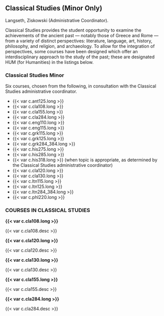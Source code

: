 ## Classical Studies (Minor Only)
Langseth, Ziskowski (Administrative Coordinator).

Classical Studies provides the student opportunity to examine the achievements of the ancient past — notably those of Greece and Rome — from a variety of distinct perspectives: literature, language, art, history, philosophy, and religion, and archaeology.  To allow for the integration of perspectives, some courses have been designed which offer an interdisciplinary approach to the study of the past; these are designated HUM (for Humanities) in the listings below.

### Classical Studies Minor
Six courses, chosen from the following, in consultation with the Classical Studies administrative coordinator.
	
- {{< var c.ant125.long >}}
- {{< var c.cla108.long >}}
- {{< var c.cla155.long >}}
- {{< var c.cla284.long >}}
- {{< var c.eng110.long >}}
- {{< var c.eng115.long >}}
- {{< var c.grk115.long >}}
- {{< var c.grk125.long >}}
- {{< var c.grk284_384.long >}}
- {{< var c.his275.long >}}
- {{< var c.his285.long >}}
- {{< var c.his318.long >}} (when topic is appropriate, as determined by the Classical Studies administrative coordinator)
- {{< var c.cla120.long >}}
- {{< var c.cla130.long >}}
- {{< var c.ltn115.long >}}
- {{< var c.ltn125.long >}}
- {{< var c.ltn284_384.long >}}
- {{< var c.phl220.long >}}

### COURSES IN CLASSICAL STUDIES
 **{{< var c.cla108.long >}}**

  {{< var c.cla108.desc >}} 

 **{{< var c.cla120.long >}}**

  {{< var c.cla120.desc >}}

 **{{< var c.cla130.long >}}**

  {{< var c.cla130.desc >}} 

 **{{< var c.cla155.long >}}**

  {{< var c.cla155.desc >}}

 **{{< var c.cla284.long >}}**

  {{< var c.cla284.desc >}} 
